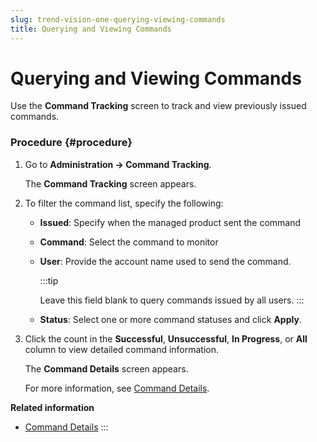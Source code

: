```yaml
---
slug: trend-vision-one-querying-viewing-commands
title: Querying and Viewing Commands
---
```

# Querying and Viewing Commands

Use the **Command Tracking** screen to track and view previously issued commands.

### Procedure {#procedure}

1.  Go to **Administration → Command Tracking**.

    The **Command Tracking** screen appears.

2.  To filter the command list, specify the following:

    - **Issued**: Specify when the managed product sent the command

    - **Command**: Select the command to monitor

    - **User**: Provide the account name used to send the command.

      :::tip

      Leave this field blank to query commands issued by all users.
      :::

    - **Status**: Select one or more command statuses and click **Apply**.

3.  Click the count in the **Successful**, **Unsuccessful**, **In Progress**, or **All** column to view detailed command information.

    The **Command Details** screen appears.

    For more information, see [Command Details](command-details.mdx).

**Related information**

- [Command Details](command-details.mdx)
:::
